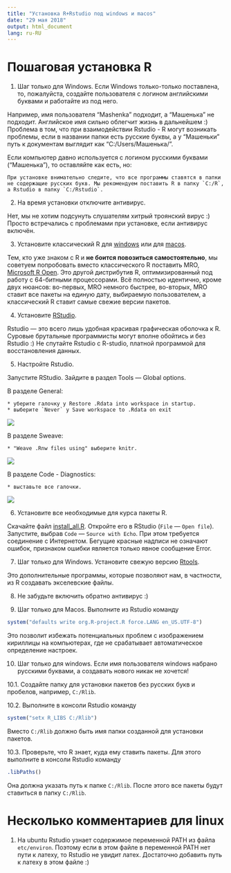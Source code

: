 ```yaml
---
title: "Установка R+Rstudio под windows и macos"
date: "29 мая 2018"
output: html_document
lang: ru-RU
---
```


# Пошаговая установка R

1. Шаг только для Windows.
Если Windows только-только поставлена, то, пожалуйста,
создайте пользователя с логином английскими буквами и работайте из под него.

Например, имя пользователя "Mashenka" подходит, а "Машенька" не подходит.
Английское имя сильно облегчит жизнь в дальнейшем :)
Проблема в том, что при взаимодействии Rstudio - R могут возникать проблемы,
если в названии папки есть русские буквы, а у "Машеньки" путь к документам выглядит как "C:/Users/Машенька/".

Если компьютер давно используется с логином русскими буквами ("Машенька"), то оставляйте как есть, но:

    При установке внимательно следите, что все программы ставятся в папки не содержащие русских букв. Мы рекомендуем поставить R в папку `C:/R`, а Rstudio в папку `C:/Rstudio`.

2. На время установки отключите антивирус.

Нет, мы не хотим подсунуть слушателям хитрый троянский вирус :) Просто встречались с проблемами при установке, если антивирус включён.

3. Установите классический R для [windows](https://cran.r-project.org/bin/windows/base/) или для [macos](https://cran.r-project.org/bin/macosx/).

Тем, кто уже знаком с R и **не боится повозиться самостоятельно**, мы советуем попробовать вместо классического R поставить MRO, [Microsoft R Open](https://mran.microsoft.com/open/).
Это другой дистрибутив R, оптимизированный под работу с 64-битными процессорами.
Всё полностью идентично, кроме двух нюансов: во-первых, MRO немного быстрее,
во-вторых, MRO ставит все пакеты на единую дату, выбираемую пользователем, а классический R ставит самые свежие версии пакетов.

4. Установите [RStudio](https://www.rstudio.com/products/rstudio/download/#download).

Rstudio — это всего лишь удобная красивая графическая оболочка к R.
Суровые брутальные программисты могут вполне обойтись и без Rstudio :)
Не спутайте Rstudio с R-studio, платной программой для восстановления данных.

5. Настройте Rstudio.

Запустите RStudio. Зайдите в раздел Tools --- Global options.

В разделе General:

    * уберите галочку у Restore .Rdata into workspace in startup.
    * выберите `Never` у Save workspace to .Rdata on exit

![](options_general.png)

В разделе Sweave:

    * "Weave .Rnw files using" выберите knitr.
![](options_sweave.png)

В разделе Code - Diagnostics:

    * выставьте все галочки.

![](options_diagnostics.png)

6. Установите все необходимые для курса пакеты R.

Скачайте файл [install_all.R](https://github.com/bdemeshev/coursera_metrics/raw/master/install_all.R).
Откройте его в RStudio (`File` --- `Open file`). Запустите, выбрав `Code` --- `Source with Echo`.
При этом требуется соединение с Интернетом.
Бегущие красные надписи не означают ошибок, признаком ошибки является только явное сообщение Error.

7. Шаг только для Windows. Установите свежую версию [Rtools](https://cran.r-project.org/bin/windows/Rtools/).

Это дополнительные программы, которые позволяют нам, в частности, из R создавать экселевские файлы.


8. Не забудьте включить обратно антивирус :)


9. Шаг только для Macos. Выполните из Rstudio команду

```r
system("defaults write org.R-project.R force.LANG en_US.UTF-8")
```

Это позволит избежать потенциальных проблем с изображением кириллицы на компьютерах, где не срабатывает автоматическое определение настроек.

10. Шаг только для windows. Если имя пользователя windows набрано русскими буквами, а создавать нового никак не хочется!

10.1. Создайте папку для установки пакетов без русских букв и пробелов, например, `C:/Rlib`.

10.2. Выполните в консоли Rstudio команду
```r
system("setx R_LIBS C:/Rlib")
```

Вместо `C:/Rlib` должно быть имя папки созданной для установки пакетов.

10.3. Проверьте, что R знает, куда ему ставить пакеты. Для этого выполните в консоли Rstudio команду

```r
.libPaths()
```

Она должна указать путь к папке `C:/Rlib`. После этого все пакеты будут ставиться в папку `C:/Rlib`.




# Несколько комментариев для linux

1. На ubuntu Rstudio узнает содержимое переменной PATH из файла `etc/environ`.
Поэтому если в этом файле в переменной PATH нет пути к латеху, то Rstudio не увидит латех.
Достаточно добавить путь к латеху в этом файле :)
